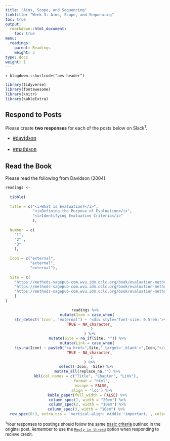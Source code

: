 ```yaml
---
title: "Aims, Scope, and Sequencing"
linktitle: "Week 3: Aims, Scope, and Sequencing"
toc: true
output:
  rmarkdown::html_document:
    toc: true
menu:
  readings:
    parent: Readings
    weight: 3
type: docs
weight: 1
---
```


`r blogdown::shortcode("aes-header")`
  
```r
library(tidyverse)
library(fontawesome)
library(knitr)
library(kableExtra)
```

## Respond to Posts
Please create **two responses** for each of the posts below on Slack<sup>1</sup>. 

- <font face="Arial Narrow" size="4px">[`#davidson`{=html}](https://2022edp617.slack.com/archives/C02UBC12PC5)</font>

- <font face="Arial Narrow" size="4px">[`#mathison`{=html}](https://2022edp617.slack.com/archives/C02UEAF6135)</font>


## Read the Book

Please read the following from Davidson (2004)

```r

readings <- 
  
  tibble(
  
  Title = c("<i>What is Evaluation?</i>", 
            "<i>Defining the Purpose of Evaluation</i>",
            "<i>Identifying Evaluative Criteria</i>"
            ),
  
  Number = c(
    "1",
    "2" ,
    "3"
    ),
  
  Icon = c("external", 
           "external", 
           "external"),
  
  Site = c(
    "https://methods-sagepub-com.wvu.idm.oclc.org/book/evaluation-methodology-basics/n1.xml",
    "https://methods-sagepub-com.wvu.idm.oclc.org/book/evaluation-methodology-basics/n2.xml",
    "https://methods-sagepub-com.wvu.idm.oclc.org/book/evaluation-methodology-basics/n3.xml"
    )
)

```

<center>
```r
readings %>%
  mutate(Icon = case_when(
    str_detect(`Icon`, "external") ~ '<div style="font-size: 0.5rem;"><i class="fa fa-external-link fa-2x" aria-hidden="true" style="color:#559977"></i></div>',
    TRUE ~ NA_character_
      )
    ) %>%
  mutate(Site = na_if(Site, "")) %>%
  mutate(Link = case_when(
    !is.na(Icon) ~ paste0("<a href=",Site," target='_blank'>",Icon,"</a>"),
    TRUE ~ NA_character_
      )
    ) %>%
  select(-Icon, -Site) %>% 
  mutate_all(replace_na,"") %>%
  kbl(col.names = c("Title", "Chapter", "Link"), 
      format = "html",
      escape = FALSE,
      align = 'lcc') %>%
  kable_paper(full_width = FALSE) %>%
  column_spec(1, width = "20em") %>%
  column_spec(2, width = "10em") %>%
  column_spec(3, width = "10em") %>% 
  row_spec(0:3, extra_css = 'vertical-align: middle !important;', color = "#f7f7f7", background = "transparent") 
```
</center>

<font size="2.5"><sup>1</sup>Your responses to postings should follow the same [basic criteria](/tasks/#weekly-postings) outlined in the original post. Remember to use the [`Reply in thread`](/tasks/#responding-on-slack) option when responding to recieve credit.</font>
